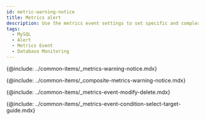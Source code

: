 ```yaml
---
id: metric-warning-notice
title: Metrics alert
description: Use the metrics event settings to set specific and complex events.
tags:
  - MySQL
  - Alert
  - Metrics Event
  - Database Monitoring
---
```



<Note product='MySQL' link='../mysql-v1/metric-warning-notice' />

{@include: ../common-items/_metrics-warning-notice.mdx} 

{@include: ../common-items/_composite-metrics-warning-notice.mdx} 

{@include: ../common-items/_metrics-event-modify-delete.mdx}

{@include: ../common-items/_metrics-event-condition-select-target-guide.mdx}

